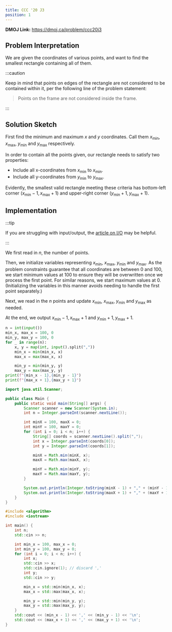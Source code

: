 ```yaml
---
title: CCC '20 J3
position: 1
---
```



**DMOJ Link:** https://dmoj.ca/problem/ccc20j3

## Problem Interpretation

We are given the coordinates of various points, and want to find the smallest rectangle containing all of them.

:::caution

Keep in mind that points on edges of the rectangle are not considered to be contained within it, per the following line of the problem statement:

> Points on the frame are not considered inside the frame.

:::

## Solution Sketch

First find the minimum and maximum $x$ and $y$ coordinates. Call them $x_{\text{min}}$, $x_{\text{max}}$, $y_{\text{min}}$ and $y_{\text{max}}$ respectively.

In order to contain all the points given, our rectangle needs to satisfy two properties:

- Include all x-coordinates from $x_{\text{min}}$ to $x_{\text{min}}$.
- Include all y-coordinates from $y_{\text{min}}$ to $y_{\text{max}}$.

Evidently, the smallest valid rectangle meeting these criteria has bottom-left corner $(x_{\text{min}}-1, x_{\text{max}}+1)$ and upper-right corner $(y_{\text{min}}+1, y_{\text{max}}+1)$.

## Implementation

:::tip

If you are struggling with input/output, the [article on I/O](../input-and-output) may be helpful.

:::

We first read in $n$, the number of points.

Then, we initialize variables representing $x_{\text{min}}$, $x_{\text{max}}$, $y_{\text{min}}$ and $y_{\text{max}}$.
As the problem constraints guarantee that all coordinates are between $0$ and $100$, we start minimum values at $100$ to ensure they will be overwritten once we process the first point.
For similar reasons, we start maximum values at $0$.
(Initializing the variables in this manner avoids needing to handle the first point separately.)

Next, we read in the $n$ points and update $x_{\text{min}}$, $x_{\text{max}}$, $y_{\text{min}}$ and $y_{\text{max}}$ as needed.

At the end, we output $x_{\text{min}}-1, x_{\text{max}}+1$ and $y_{\text{min}}+1, y_{\text{max}}+1$.

<Tabs>
<TabItem value="py" label="Python" default>

```py
n = int(input())
min_x, max_x = 100, 0
min_y, max_y = 100, 0
for _ in range(n):
	x, y = map(int, input().split(","))
	min_x = min(min_x, x)
	max_x = max(max_x, x)

	min_y = min(min_y, y)
	max_y = max(max_y, y)
print(f"{min_x - 1},{min_y - 1}")
print(f"{max_x + 1},{max_y + 1}")
```

</TabItem>

<TabItem value="java" label="Java">

```java
import java.util.Scanner;

public class Main {
	public static void main(String[] args) {
		Scanner scanner = new Scanner(System.in);
		int n = Integer.parseInt(scanner.nextLine());

		int minX = 100, maxX = 0;
		int minY = 100, maxY = 0;
		for (int i = 0; i < n; i++) {
			String[] coords = scanner.nextLine().split(",");
			int x = Integer.parseInt(coords[0]);
			int y = Integer.parseInt(coords[1]);

			minX = Math.min(minX, x);
			maxX = Math.max(maxX, x);

			minY = Math.min(minY, y);
			maxY = Math.max(maxY, y);
		}

		System.out.println(Integer.toString(minX - 1) + "," + (minY - 1));
		System.out.println(Integer.toString(maxX + 1) + "," + (maxY + 1));
	}
}
```

</TabItem>

<TabItem value="cpp" label="C++">

```cpp
#include <algorithm>
#include <iostream>

int main() {
	int n;
	std::cin >> n;

	int min_x = 100, max_x = 0;
	int min_y = 100, max_y = 0;
	for (int i = 0; i < n; i++) {
		int x;
		std::cin >> x;
		std::cin.ignore(1); // discard ','
		int y;
		std::cin >> y;

		min_x = std::min(min_x, x);
		max_x = std::max(max_x, x);

		min_y = std::min(min_y, y);
		max_y = std::max(max_y, y);
	}
	std::cout << (min_x - 1) << ',' << (min_y - 1) << '\n';
	std::cout << (max_x + 1) << ',' << (max_y + 1) << '\n';
}
```

</TabItem>
</Tabs>
